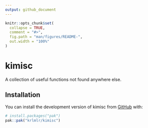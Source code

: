 ```yaml
---
output: github_document
---
```


<!-- README.md is generated from README.Rmd. Please edit that file -->

```r
knitr::opts_chunk$set(
  collapse = TRUE,
  comment = "#>",
  fig.path = "man/figures/README-",
  out.width = "100%"
)
```

# kimisc

<!-- badges: start -->
<!-- badges: end -->

A collection of useful functions not found anywhere else.

## Installation

You can install the development version of kimisc from [GitHub](https://github.com/) with:

``` r
# install.packages("pak")
pak::pak("krlmlr/kimisc")
```

